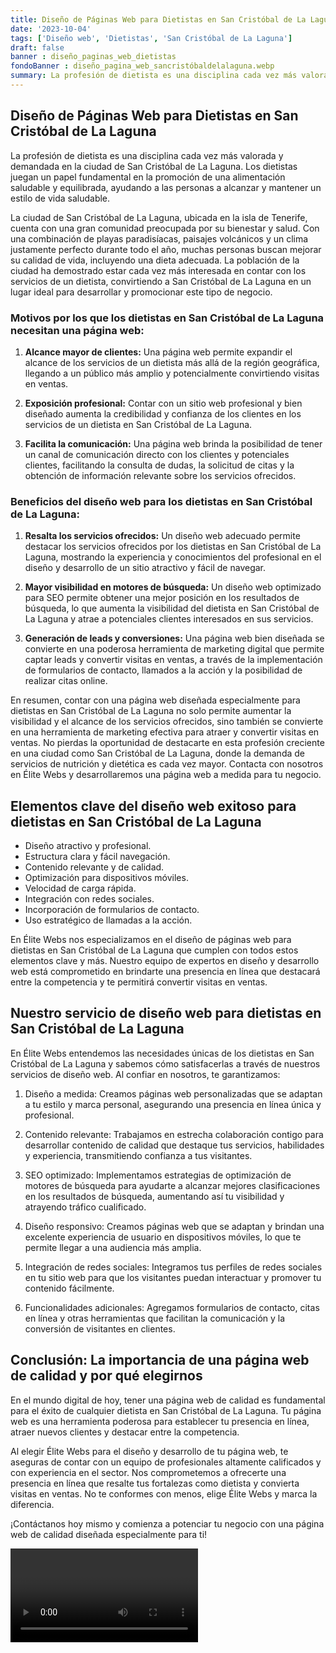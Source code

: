 ```yaml
---
title: Diseño de Páginas Web para Dietistas en San Cristóbal de La Laguna
date: '2023-10-04'
tags: ['Diseño web', 'Dietistas', 'San Cristóbal de La Laguna']
draft: false
banner : diseño_paginas_web_dietistas
fondoBanner : diseño_pagina_web_sancristóbaldelalaguna.webp
summary: La profesión de dietista es una disciplina cada vez más valorada y demandada en la ciudad de San Cristóbal de La Laguna. Los dietistas juegan un papel fundamental en la promoción de una alimentación saludable y equilibrada, ayudando a las personas a alcanzar y mantener un estilo de vida saludable. 
---
```


## Diseño de Páginas Web para Dietistas en San Cristóbal de La Laguna

La profesión de dietista es una disciplina cada vez más valorada y demandada en la ciudad de San Cristóbal de La Laguna. Los dietistas juegan un papel fundamental en la promoción de una alimentación saludable y equilibrada, ayudando a las personas a alcanzar y mantener un estilo de vida saludable. 

La ciudad de San Cristóbal de La Laguna, ubicada en la isla de Tenerife, cuenta con una gran comunidad preocupada por su bienestar y salud. Con una combinación de playas paradisíacas, paisajes volcánicos y un clima justamente perfecto durante todo el año, muchas personas buscan mejorar su calidad de vida, incluyendo una dieta adecuada. La población de la ciudad ha demostrado estar cada vez más interesada en contar con los servicios de un dietista, convirtiendo a San Cristóbal de La Laguna en un lugar ideal para desarrollar y promocionar este tipo de negocio.

### Motivos por los que los dietistas en San Cristóbal de La Laguna necesitan una página web:

1. **Alcance mayor de clientes:** Una página web permite expandir el alcance de los servicios de un dietista más allá de la región geográfica, llegando a un público más amplio y potencialmente convirtiendo visitas en ventas.

2. **Exposición profesional:** Contar con un sitio web profesional y bien diseñado aumenta la credibilidad y confianza de los clientes en los servicios de un dietista en San Cristóbal de La Laguna.

3. **Facilita la comunicación:** Una página web brinda la posibilidad de tener un canal de comunicación directo con los clientes y potenciales clientes, facilitando la consulta de dudas, la solicitud de citas y la obtención de información relevante sobre los servicios ofrecidos.

### Beneficios del diseño web para los dietistas en San Cristóbal de La Laguna:

1. **Resalta los servicios ofrecidos:** Un diseño web adecuado permite destacar los servicios ofrecidos por los dietistas en San Cristóbal de La Laguna, mostrando la experiencia y conocimientos del profesional en el diseño y desarrollo de un sitio atractivo y fácil de navegar.

2. **Mayor visibilidad en motores de búsqueda:** Un diseño web optimizado para SEO permite obtener una mejor posición en los resultados de búsqueda, lo que aumenta la visibilidad del dietista en San Cristóbal de La Laguna y atrae a potenciales clientes interesados en sus servicios.

3. **Generación de leads y conversiones:** Una página web bien diseñada se convierte en una poderosa herramienta de marketing digital que permite captar leads y convertir visitas en ventas, a través de la implementación de formularios de contacto, llamados a la acción y la posibilidad de realizar citas online.

En resumen, contar con una página web diseñada especialmente para dietistas en San Cristóbal de La Laguna no solo permite aumentar la visibilidad y el alcance de los servicios ofrecidos, sino también se convierte en una herramienta de marketing efectiva para atraer y convertir visitas en ventas. No pierdas la oportunidad de destacarte en esta profesión creciente en una ciudad como San Cristóbal de La Laguna, donde la demanda de servicios de nutrición y dietética es cada vez mayor. Contacta con nosotros en Élite Webs y desarrollaremos una página web a medida para tu negocio.

<GifSeo />

<Cta />

## Elementos clave del diseño web exitoso para dietistas en San Cristóbal de La Laguna

- Diseño atractivo y profesional.
- Estructura clara y fácil navegación.
- Contenido relevante y de calidad.
- Optimización para dispositivos móviles.
- Velocidad de carga rápida.
- Integración con redes sociales.
- Incorporación de formularios de contacto.
- Uso estratégico de llamadas a la acción.

En Élite Webs nos especializamos en el diseño de páginas web para dietistas en San Cristóbal de La Laguna que cumplen con todos estos elementos clave y más. Nuestro equipo de expertos en diseño y desarrollo web está comprometido en brindarte una presencia en línea que destacará entre la competencia y te permitirá convertir visitas en ventas.

## Nuestro servicio de diseño web para dietistas en San Cristóbal de La Laguna

En Élite Webs entendemos las necesidades únicas de los dietistas en San Cristóbal de La Laguna y sabemos cómo satisfacerlas a través de nuestros servicios de diseño web. Al confiar en nosotros, te garantizamos:

1. Diseño a medida: Creamos páginas web personalizadas que se adaptan a tu estilo y marca personal, asegurando una presencia en línea única y profesional.

2. Contenido relevante: Trabajamos en estrecha colaboración contigo para desarrollar contenido de calidad que destaque tus servicios, habilidades y experiencia, transmitiendo confianza a tus visitantes.

3. SEO optimizado: Implementamos estrategias de optimización de motores de búsqueda para ayudarte a alcanzar mejores clasificaciones en los resultados de búsqueda, aumentando así tu visibilidad y atrayendo tráfico cualificado.

4. Diseño responsivo: Creamos páginas web que se adaptan y brindan una excelente experiencia de usuario en dispositivos móviles, lo que te permite llegar a una audiencia más amplia.

5. Integración de redes sociales: Integramos tus perfiles de redes sociales en tu sitio web para que los visitantes puedan interactuar y promover tu contenido fácilmente.

6. Funcionalidades adicionales: Agregamos formularios de contacto, citas en línea y otras herramientas que facilitan la comunicación y la conversión de visitantes en clientes.

## Conclusión: La importancia de una página web de calidad y por qué elegirnos

En el mundo digital de hoy, tener una página web de calidad es fundamental para el éxito de cualquier dietista en San Cristóbal de La Laguna. Tu página web es una herramienta poderosa para establecer tu presencia en línea, atraer nuevos clientes y destacar entre la competencia.

Al elegir Élite Webs para el diseño y desarrollo de tu página web, te aseguras de contar con un equipo de profesionales altamente calificados y con experiencia en el sector. Nos comprometemos a ofrecerte una presencia en línea que resalte tus fortalezas como dietista y convierta visitas en ventas. No te conformes con menos, elige Élite Webs y marca la diferencia.

¡Contáctanos hoy mismo y comienza a potenciar tu negocio con una página web de calidad diseñada especialmente para ti!

<Video />

<CtaBot job='Dietistas' city='San Cristóbal de La Laguna'/>

<Gmaps query='San Cristóbal de La Laguna+españa+maps' />